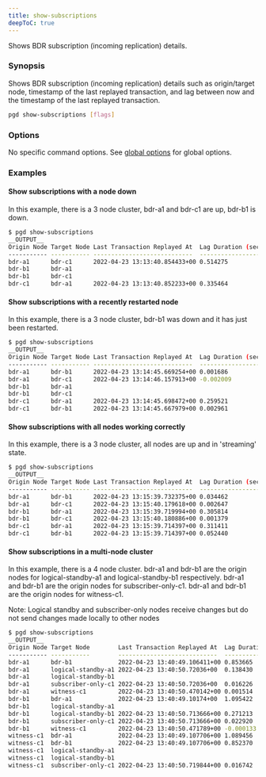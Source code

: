 ```yaml
---
title: show-subscriptions
deepToC: true
---
```


Shows BDR subscription (incoming replication) details.

### Synopsis

Shows BDR subscription (incoming replication) details such as origin/target node, timestamp of the last replayed transaction, and lag between now and the timestamp of the last replayed transaction.

```sh
pgd show-subscriptions [flags]
```

### Options

No specific command options. See [global options](../command_ref#global-options) for global options.

### Examples

#### Show subscriptions with a node down

In this example, there is a 3 node cluster, bdr-a1 and bdr-c1 are up, bdr-b1 is down.

```bash
$ pgd show-subscriptions
__OUTPUT__
Origin Node Target Node Last Transaction Replayed At  Lag Duration (seconds)
----------- ----------- ----------------------------  ----------------------
bdr-a1      bdr-c1      2022-04-23 13:13:40.854433+00 0.514275
bdr-b1      bdr-a1
bdr-b1      bdr-c1
bdr-c1      bdr-a1      2022-04-23 13:13:40.852233+00 0.335464
```

#### Show subscriptions with a recently restarted node

In this example, there is a 3 node cluster, bdr-b1 was down and it has just been restarted.

```bash
$ pgd show-subscriptions
__OUTPUT__
Origin Node Target Node Last Transaction Replayed At  Lag Duration (seconds)
----------- ----------- ----------------------------  ----------------------
bdr-a1      bdr-b1      2022-04-23 13:14:45.669254+00 0.001686
bdr-a1      bdr-c1      2022-04-23 13:14:46.157913+00 -0.002009
bdr-b1      bdr-a1
bdr-b1      bdr-c1
bdr-c1      bdr-a1      2022-04-23 13:14:45.698472+00 0.259521
bdr-c1      bdr-b1      2022-04-23 13:14:45.667979+00 0.002961
```

#### Show subscriptions with all nodes working correctly

In this example, there is a 3 node cluster, all nodes are up and in 'streaming' state.

```bash
$ pgd show-subscriptions
__OUTPUT__
Origin Node Target Node Last Transaction Replayed At  Lag Duration (seconds)
----------- ----------- ----------------------------  ----------------------
bdr-a1      bdr-b1      2022-04-23 13:15:39.732375+00 0.034462
bdr-a1      bdr-c1      2022-04-23 13:15:40.179618+00 0.002647
bdr-b1      bdr-a1      2022-04-23 13:15:39.719994+00 0.305814
bdr-b1      bdr-c1      2022-04-23 13:15:40.180886+00 0.001379
bdr-c1      bdr-a1      2022-04-23 13:15:39.714397+00 0.311411
bdr-c1      bdr-b1      2022-04-23 13:15:39.714397+00 0.052440
```

#### Show subscriptions in a multi-node cluster

In this example, there is a 4 node cluster.
bdr-a1 and bdr-b1 are the origin nodes for logical-standby-a1 and logical-standby-b1 respectively.
bdr-a1 and bdr-b1 are the origin nodes for subscriber-only-c1.
bdr-a1 and bdr-b1 are the origin nodes for witness-c1.

Note: Logical standby and subscriber-only nodes receive changes but do not
send changes made locally to other nodes

```bash
$ pgd show-subscriptions
__OUTPUT__
Origin Node Target Node        Last Transaction Replayed At  Lag Duration (seconds)
----------- -----------        ----------------------------  ----------------------
bdr-a1      bdr-b1             2022-04-23 13:40:49.106411+00 0.853665
bdr-a1      logical-standby-a1 2022-04-23 13:40:50.72036+00  0.138430
bdr-a1      logical-standby-b1
bdr-a1      subscriber-only-c1 2022-04-23 13:40:50.72036+00  0.016226
bdr-a1      witness-c1         2022-04-23 13:40:50.470142+00 0.001514
bdr-b1      bdr-a1             2022-04-23 13:40:49.10174+00  1.095422
bdr-b1      logical-standby-a1
bdr-b1      logical-standby-b1 2022-04-23 13:40:50.713666+00 0.271213
bdr-b1      subscriber-only-c1 2022-04-23 13:40:50.713666+00 0.022920
bdr-b1      witness-c1         2022-04-23 13:40:50.471789+00 -0.000133
witness-c1  bdr-a1             2022-04-23 13:40:49.107706+00 1.089456
witness-c1  bdr-b1             2022-04-23 13:40:49.107706+00 0.852370
witness-c1  logical-standby-a1
witness-c1  logical-standby-b1
witness-c1  subscriber-only-c1 2022-04-23 13:40:50.719844+00 0.016742
```
